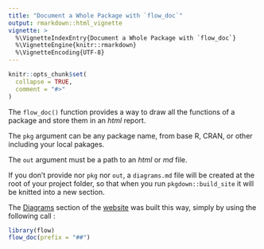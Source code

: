 ```yaml
---
title: "Document a Whole Package with `flow_doc`"
output: rmarkdown::html_vignette
vignette: >
  %\VignetteIndexEntry{Document a Whole Package with `flow_doc`}
  %\VignetteEngine{knitr::rmarkdown}
  %\VignetteEncoding{UTF-8}
---
```


```r
knitr::opts_chunk$set(
  collapse = TRUE,
  comment = "#>"
)
```

The `flow_doc()` function provides a way to draw all the functions of a package
and store them in an *html* report.

The `pkg` argument can be any package name, from base R, CRAN, or other including your local pakages.

The `out` argument must be a path to an *html* or *md* file.

If you don't provide nor `pkg` nor `out`, a `diagrams.md` file will be created
at the root of your project folder, so that when you run `pkgdown::build_site`
it will be knitted into a new section.

The [Diagrams](https://moodymudskipper.github.io/flow/articles/Draw-a-function.html)
section of the [website](https://moodymudskipper.github.io/flow/)
was built this way, simply by using the following call :

```r
library(flow)
flow_doc(prefix = "##")
```
